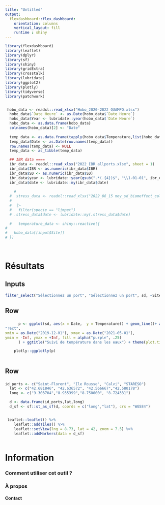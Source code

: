 ```yaml
---
title: "Untitled"
output: 
  flexdashboard::flex_dashboard:
    orientation: columns
    vertical_layout: fill
    runtime : shiny
---
```


```r
library(flexdashboard)
library(leaflet)
library(dplyr)
library(sf)
library(shiny)
library(gridExtra)
library(crosstalk)
library(lubridate)
library(ggplot2)
library(plotly)
library(tidyverse)
library(patchwork)


 hobo_data <- readxl::read_xlsx("Hobo_2020-2022 QUAMPO.xlsx")
  hobo_data$`Date Heure` <- as.Date(hobo_data$`Date Heure`)
  hobo_data$Year <- lubridate::year(hobo_data$`Date Heure`)
  hobo_data <- as.data.frame(hobo_data)
  colnames(hobo_data)[2] <- "Date"
  
  temp_data <- as.data.frame(tapply(hobo_data$Temperature,list(hobo_data$`Date Heure`,hobo_data$Site), mean))
  temp_data$Date <- as.Date(row.names(temp_data))
  row.names(temp_data) <- NULL
  temp_data <- as_tibble(temp_data)

  ## IBR data ====
  ibr_data <- readxl::read_xlsx("2022_IBR_allports.xlsx", sheet = 1)
  ibr_data$IBR <- as.numeric(ibr_data$IBR)
  ibr_data$SD <- as.numeric(ibr_data$SD)
  ibr_data$year <- lubridate::year(gsub(".*(.{4})$", "\\1-01-01", ibr_data$date))
  ibr_data$date <- lubridate::my(ibr_data$date)
  
    #  
  #  stress_data <- readxl::read_xlsx("2022_06_15 moy_sd_biomeffect_col.xlsx")[,-1]
  #  
  #  |>
  #   filter(specie == "limpet")
  # .stress_data$date <- lubridate::my(.stress_data$date)
  
  #   temperature_data <- shiny::reactive({
#   
#   hobo_data[[input$Site]]
# })

   


```

Résultats
=====================================  

Inputs {.sidebar}
-----------------------------------------------------------------------
```r

filter_select("Sélectionnez un port", "Sélectionnez un port", sd, ~Site, multiple = FALSE)

```

Row {data-height=500}
-------------------------------------
###

```r
  
      p <- ggplot(sd, aes(x = Date,  y = Temperature)) + geom_line()+ annotate(
"rect",
xmin = as.Date("2019-12-01"), xmax = as.Date("2021-05-01"),
ymin = -Inf, ymax = +Inf, fill = alpha("purple", .25)
      ) + ggtitle("Suivi de température dans les eaux") + theme(plot.title = element_text(hjust = 0.5)) + xlab("Date") + ylab("Température (en °C)")

    plotly::ggplotly(p)
    
```
 
Row {data-height=500}
-------------------------------------
###

```r

id_ports <- c("Saint-Florent", "Ile Rousse", "Calvi", "STARESO")
  lat <- c("42.681846", "42.636572", "42.566667","42.580178")
  long <- c("9.303704","8.935399","8.750000", "8.724331")

  d <- data.frame(id_ports,lat,long)
  d_sf <- sf::st_as_sf(d, coords = c("long","lat"), crs = "WGS84")


 leaflet::leaflet() %>% 
    leaflet::addTiles() %>% 
    leaflet::setView(lng = 8.73, lat = 42, zoom = 7.5) %>%
    leaflet::addMarkers(data = d_sf)
 
```

Information {data-orientation=rows data-icon="fa-info-circle"}
=====================================

### Comment utiliser cet outil ?


### À propos


#### Contact